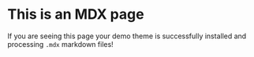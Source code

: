 # This is an MDX page

If you are seeing this page your demo theme is successfully installed and processing `.mdx` markdown files!
